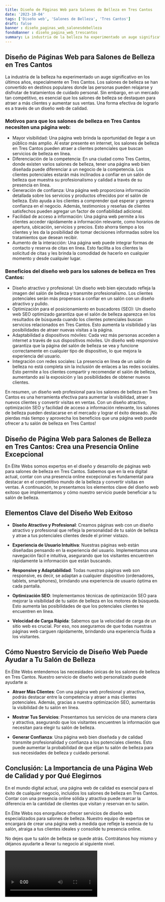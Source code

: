 ```yaml
---
title: Diseño de Páginas Web para Salones de Belleza en Tres Cantos
date: '2023-10-04'
tags: ['Diseño web', 'Salones de Belleza', 'Tres Cantos']
draft: false
banner : diseño_paginas_web_salonesdebelleza
fondoBanner : diseño_pagina_web_trescantos
summary: La industria de la belleza ha experimentado un auge significativo en los últimos años, especialmente en Tres Cantos. Los salones de belleza se han convertido en destinos populares donde las personas pueden relajarse y disfrutar de tratamientos de cuidado personal. Sin embargo, en un mercado tan competitivo, es esencial que los salones de belleza se destaquen para atraer a más clientes y aumentar sus ventas. Una forma efectiva de lograrlo es a través de un diseño web de calidad.
---
```


## Diseño de Páginas Web para Salones de Belleza en Tres Cantos

La industria de la belleza ha experimentado un auge significativo en los últimos años, especialmente en Tres Cantos. Los salones de belleza se han convertido en destinos populares donde las personas pueden relajarse y disfrutar de tratamientos de cuidado personal. Sin embargo, en un mercado tan competitivo, es esencial que los salones de belleza se destaquen para atraer a más clientes y aumentar sus ventas. Una forma efectiva de lograrlo es a través de un diseño web de calidad.

### Motivos para que los salones de belleza en Tres Cantos necesiten una página web:

- Mayor visibilidad: Una página web brinda la oportunidad de llegar a un público más amplio. Al estar presente en internet, los salones de belleza en Tres Cantos pueden atraer a clientes potenciales que buscan servicios de belleza en línea.
- Diferenciación de la competencia: En una ciudad como Tres Cantos, donde existen varios salones de belleza, tener una página web bien diseñada puede diferenciar a un negocio de la competencia. Los clientes potenciales estarán más inclinados a confiar en un salón de belleza que muestra su profesionalismo y calidad a través de su presencia en línea.
- Generación de confianza: Una página web proporciona información detallada sobre los servicios y productos ofrecidos por el salón de belleza. Esto ayuda a los clientes a comprender qué esperar y genera confianza en el negocio. Además, testimonios y reseñas de clientes satisfechos pueden agregar un factor de confiabilidad adicional.
- Facilidad de acceso a información: Una página web permite a los clientes acceder rápidamente a información relevante, como horarios de apertura, ubicación, servicios y precios. Esto ahorra tiempo a los clientes y les da la posibilidad de tomar decisiones informadas sobre los tratamientos que desean recibir.
- Aumento de la interacción: Una página web puede integrar formas de contacto y reserva de citas en línea. Esto facilita a los clientes la solicitud de citas y les brinda la comodidad de hacerlo en cualquier momento y desde cualquier lugar.

### Beneficios del diseño web para los salones de belleza en Tres Cantos:

- Diseño atractivo y profesional: Un diseño web bien ejecutado refleja la imagen del salón de belleza y transmite profesionalismo. Los clientes potenciales serán más propensos a confiar en un salón con un diseño atractivo y pulido.
- Optimización para el posicionamiento en buscadores (SEO): Un diseño web SEO optimizado garantiza que el salón de belleza aparezca en los resultados de búsqueda cuando los clientes potenciales buscan servicios relacionados en Tres Cantos. Esto aumenta la visibilidad y las posibilidades de atraer nuevas visitas a la página.
- Adaptabilidad a dispositivos móviles: Cada vez más personas acceden a internet a través de sus dispositivos móviles. Un diseño web responsivo garantiza que la página del salón de belleza se vea y funcione correctamente en cualquier tipo de dispositivo, lo que mejora la experiencia del usuario.
- Integración con redes sociales: La presencia en línea de un salón de belleza no está completa sin la inclusión de enlaces a las redes sociales. Esto permite a los clientes compartir y recomendar el salón de belleza, aumentando así la exposición y las posibilidades de obtener nuevos clientes.

En resumen, un diseño web profesional para los salones de belleza en Tres Cantos es una herramienta efectiva para aumentar la visibilidad, atraer a nuevos clientes y convertir visitas en ventas. Con un diseño atractivo, optimización SEO y facilidad de acceso a información relevante, los salones de belleza pueden destacarse en el mercado y lograr el éxito deseado. ¡No pierdas más tiempo y aprovecha los beneficios que una página web puede ofrecer a tu salón de belleza en Tres Cantos!

<GifSeo />

<Cta />

## Diseño de Página Web para Salones de Belleza en Tres Cantos: Crea una Presencia Online Excepcional

En Élite Webs somos expertos en el diseño y desarrollo de páginas web para salones de belleza en Tres Cantos. Sabemos que en la era digital actual, contar con una presencia online excepcional es fundamental para destacar en el competitivo mundo de la belleza y convertir visitas en ventas. A continuación, te presentamos los elementos clave del diseño web exitoso que implementamos y cómo nuestro servicio puede beneficiar a tu salón de belleza.

## Elementos Clave del Diseño Web Exitoso

- **Diseño Atractivo y Profesional**: Creamos páginas web con un diseño atractivo y profesional que refleja la personalidad de tu salón de belleza y atrae a tus potenciales clientes desde el primer vistazo.

- **Experiencia de Usuario Intuitiva**: Nuestras páginas web están diseñadas pensando en la experiencia del usuario. Implementamos una navegación fácil e intuitiva, asegurando que los visitantes encuentren rápidamente la información que están buscando.

- **Responsive y Adaptabilidad**: Todas nuestras páginas web son responsive, es decir, se adaptan a cualquier dispositivo (ordenadores, tablets, smartphones), brindando una experiencia de usuario óptima en cada pantalla.

- **Optimización SEO**: Implementamos técnicas de optimización SEO para mejorar la visibilidad de tu salón de belleza en los motores de búsqueda. Esto aumenta las posibilidades de que los potenciales clientes te encuentren en línea.

- **Velocidad de Carga Rápida**: Sabemos que la velocidad de carga de un sitio web es crucial. Por eso, nos aseguramos de que todas nuestras páginas web carguen rápidamente, brindando una experiencia fluida a los visitantes.

## Cómo Nuestro Servicio de Diseño Web Puede Ayudar a Tu Salón de Belleza

En Élite Webs entendemos las necesidades únicas de los salones de belleza en Tres Cantos. Nuestro servicio de diseño web personalizado puede ayudarte a:

- **Atraer Más Clientes**: Con una página web profesional y atractiva, podrás destacar entre la competencia y atraer a más clientes potenciales. Además, gracias a nuestra optimización SEO, aumentarás la visibilidad de tu salón en línea.

- **Mostrar Tus Servicios**: Presentamos tus servicios de una manera clara y atractiva, asegurando que los visitantes encuentren la información que necesitan para elegir tu salón de belleza.

- **Generar Confianza**: Una página web bien diseñada y de calidad transmite profesionalidad y confianza a los potenciales clientes. Esto puede aumentar la probabilidad de que elijan tu salón de belleza para sus necesidades de belleza y cuidado personal.

## Conclusión: La Importancia de una Página Web de Calidad y por Qué Elegirnos

En el mundo digital actual, una página web de calidad es esencial para el éxito de cualquier negocio, incluidos los salones de belleza en Tres Cantos. Contar con una presencia online sólida y atractiva puede marcar la diferencia en la cantidad de clientes que visitan y reservan en tu salón.

En Élite Webs nos enorgullece ofrecer servicios de diseño web especializados para salones de belleza. Nuestro equipo de expertos se encargará de crear una página web a medida que refleje la esencia de tu salón, atraiga a tus clientes ideales y consolide tu presencia online.

No dejes que tu salón de belleza se quede atrás. Contrátanos hoy mismo y déjanos ayudarte a llevar tu negocio al siguiente nivel.

<Video />

<CtaBot job='Salones de Belleza' city='Tres Cantos'/>

<Gmaps query='Tres Cantos+españa+maps' />
